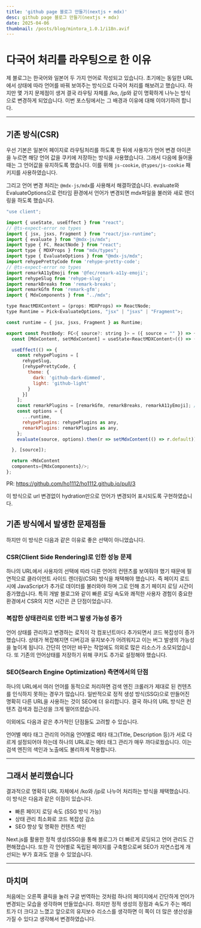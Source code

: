 ```yaml
---
title: 'github page 블로그 만들기(nextjs + mdx)'
desc: github page 블로그 만들기(nextjs + mdx)
date: 2025-04-06
thumbnail: /posts/blog/mintora_1.0.1/i18n.avif
---
```


<h1>다국어 처리를 라우팅으로 한 이유</h1>
제 블로그는 한국어와 일본어 두 가지 언어로 작성되고 있습니다.
초기에는 동일한 URL에서 상태에 따라 언어를 바꿔 보여주는 방식으로 다국어 처리를 해보려고 했습니다. 하지만 몇 가지 문제점이 생겨 결국 라우팅 자체를 /ko, /jp와 같이 명확하게 나누는 방식으로 변경하게 되었습니다.
이번 포스팅에서는 그 배경과 이유에 대해 이야기하려 합니다.

---
## 기존 방식(CSR)
우선 기본은 일본어 페이지로 라우팅처리를 하도록 한 뒤에 사용자가 언어 변경 아이콘을 누르면 해당 언어 값을 쿠키에 저장하는 방식을 사용했습니다.
그래서 다음에 들어올 때는 그 언어값을 유지하도록 했습니다.
이를 위해 `js-cookie`, `@types/js-cookie` 패키지를 사용하였습니다.

그리고 언어 변경 처리는 `@mdx-js/mdx`를 사용해서 해결하였습니다.
evaluate와 EvaluateOptions으로 런타임 환경에서 언어가 변경되면 mdx파일을 불러와 새로 렌더링을 하도록 했습니다.
```javascript
"use client";

import { useState, useEffect } from "react";
// @ts-expect-error no types
import { jsx, jsxs, Fragment } from "react/jsx-runtime";
import { evaluate } from "@mdx-js/mdx";
import type { FC, ReactNode } from "react";
import type { MDXProps } from "mdx/types";
import type { EvaluateOptions } from "@mdx-js/mdx";
import rehypePrettyCode from 'rehype-pretty-code';
// @ts-expect-error no types
import remarkA11yEmoji from '@fec/remark-a11y-emoji';
import rehypeSlug from 'rehype-slug';
import remarkBreaks from 'remark-breaks';
import remarkGfm from 'remark-gfm';
import { MdxComponents } from "../mdx";

type ReactMDXContent = (props: MDXProps) => ReactNode;
type Runtime = Pick<EvaluateOptions, "jsx" | "jsxs" | "Fragment">;

const runtime = { jsx, jsxs, Fragment } as Runtime;

export const PostBody: FC<{ source?: string }> = ({ source = "" }) => {
  const [MdxContent, setMdxContent] = useState<ReactMDXContent>(() => () => null);

  useEffect(() => {
    const rehypePlugins = [
      rehypeSlug,
      [rehypePrettyCode, {
        theme: {
          dark: 'github-dark-dimmed',
          light: 'github-light'
        }
      }]
    ];
    const remarkPlugins = [remarkGfm, remarkBreaks, remarkA11yEmoji]; // remarkBreaks ok
    const options = {
      ...runtime,
      rehypePlugins: rehypePlugins as any,
      remarkPlugins: remarkPlugins as any,
    };
    evaluate(source, options).then(r => setMdxContent(() => r.default));

  }, [source]);

  return <MdxContent
  components={MdxComponents}/>;
};
```
PR: https://github.com/ho1112/ho1112.github.io/pull/3

이 방식으로 url 변경없이 hydration만으로 언어가 변경되어 표시되도록 구현하였습니다.

## 기존 방식에서 발생한 문제점들
하지만 이 방식은 다음과 같은 이유로 좋은 선택이 아니었습니다.

### CSR(Client Side Rendering)로 인한 성능 문제
하나의 URL에서 사용자의 선택에 따라 다른 언어의 컨텐츠를 보여줘야 했기 때문에 필연적으로 클라이언트 사이드 렌더링(CSR) 방식을 채택해야 했습니다. 즉 페이지 로드 시에 JavaScript가 추가로 데이터를 불러와야 하며 그로 인해 초기 페이지 로딩 시간이 증가했습니다.
특히 개발 블로그와 같이 빠른 로딩 속도와 쾌적한 사용자 경험이 중요한 환경에서 CSR의 지연 시간은 큰 단점이었습니다.

### 복잡한 상태관리로 인한 버그 발생 가능성 증가
언어 상태를 관리하고 변경하는 로직이 각 컴포넌트마다 추가되면서 코드 복잡성이 증가했습니다. 상태가 복잡해지면 디버깅과 유지보수가 어려워지고 이는 버그 발생의 가능성을 높이게 됩니다.
간단히 언어만 바꾸는 작업에도 의외로 많은 리소스가 소모되었습니다.
또 기존의 언어상태를 저장하기 위해 쿠키도 추가로 설정해야 했습니다.

### SEO(Search Engine Optimization) 측면에서의 단점
하나의 URL에서 여러 언어를 동적으로 처리하면 검색 엔진 크롤러가 제대로 된 컨텐츠를 인식하지 못하는 경우가 많습니다. 일반적으로 정적 생성 방식(SSG)으로 만들어진 명확히 다른 URL을 사용하는 것이 SEO에 더 유리합니다.
결국 하나의 URL 방식은 컨텐츠 검색과 접근성을 크게 떨어뜨렸습니다.

이외에도 다음과 같은 추가적인 단점들도 고려할 수 있습니다.

언어별 메타 태그 관리의 어려움 언어별로 메타 태그(Title, Description 등)가 서로 다르게 설정되어야 하는데 하나의 URL로는 메타 태그 관리가 매우 까다로웠습니다. 이는 검색 엔진의 색인과 노출에도 불리하게 작용합니다.

---
## 그래서 분리했습니다
결과적으로 명확히 URL 자체에서 /ko와 /jp로 나누어 처리하는 방식을 채택했습니다. 이 방식은 다음과 같은 이점이 있습니다.

- 빠른 페이지 로딩 속도 (SSG 방식 가능)
- 상태 관리 최소화로 코드 복잡성 감소
- SEO 향상 및 명확한 컨텐츠 색인

Next.js를 활용한 정적 생성(SSG)을 통해 블로그가 더 빠르게 로딩되고 언어 관리도 간편해졌습니다. 또한 각 언어별로 독립된 페이지를 구축함으로써 SEO가 자연스럽게 개선되는 부가 효과도 얻을 수 있었습니다.

---

## 마치며
처음에는 오른쪽 클릭을 눌러 구글 번역하는 것처럼 하나의 페이지에서 간단하게 언어가 변경되는 모습을 생각하며 만들었습니다.
하지만 정적 생성의 장점과 속도가 주는 메리트가 더 크다고 느꼈고 앞으로의 유지보수 리소스를 생각하면 이 쪽이 더 많은 생산성을 가질 수 있다고 생각해서 변경하였습니다.
